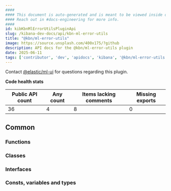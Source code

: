 ```yaml
---
####
#### This document is auto-generated and is meant to be viewed inside our experimental, new docs system.
#### Reach out in #docs-engineering for more info.
####
id: kibKbnMlErrorUtilsPluginApi
slug: /kibana-dev-docs/api/kbn-ml-error-utils
title: "@kbn/ml-error-utils"
image: https://source.unsplash.com/400x175/?github
description: API docs for the @kbn/ml-error-utils plugin
date: 2025-06-11
tags: ['contributor', 'dev', 'apidocs', 'kibana', '@kbn/ml-error-utils']
---
```




Contact [@elastic/ml-ui](https://github.com/orgs/elastic/teams/ml-ui) for questions regarding this plugin.

**Code health stats**

| Public API count  | Any count | Items lacking comments | Missing exports |
|-------------------|-----------|------------------------|-----------------|
| 36 | 4 | 8 | 0 |

## Common

### Functions
<DocDefinitionList data={kbnMlErrorUtilsObj.common.functions}/>

### Classes
<DocDefinitionList data={kbnMlErrorUtilsObj.common.classes}/>

### Interfaces
<DocDefinitionList data={kbnMlErrorUtilsObj.common.interfaces}/>

### Consts, variables and types
<DocDefinitionList data={kbnMlErrorUtilsObj.common.misc}/>

